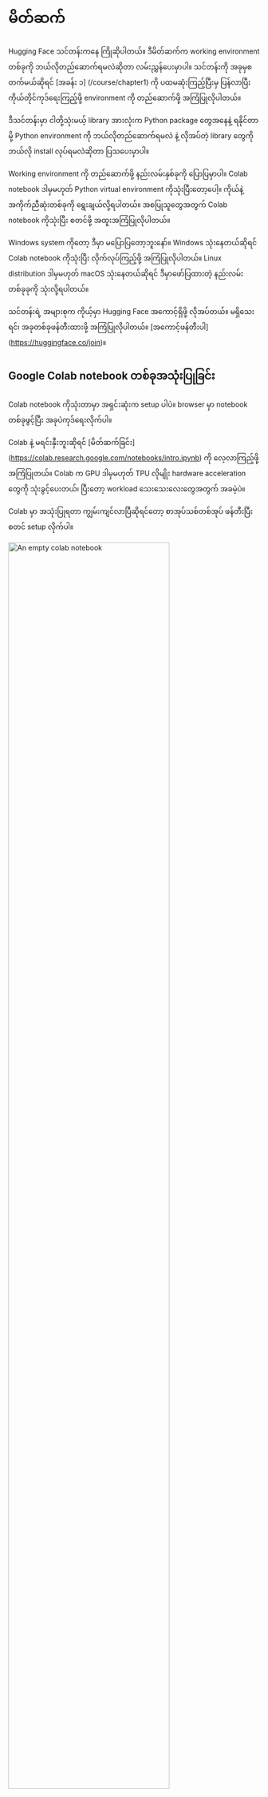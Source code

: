 # မိတ်ဆက်

Hugging Face သင်တန်းကနေ ကြိုဆိုပါတယ်။ ဒီမိတ်ဆက်က working environment တစ်ခုကို ဘယ်လိုတည်ဆောက်ရမလဲဆိုတာ လမ်းညွှန်ပေးမှာပါ။ သင်တန်းကို အခုမှစတက်မယ်ဆိုရင် [အခန်း ၁] (/course/chapter1) ကို ပထမဆုံးကြည့်ပြီးမှ ပြန်လာပြီး ကိုယ်တိုင်ကုဒ်ရေးကြည့်ဖို့ environment ကို တည်ဆောက်ဖို့ အကြံပြုလိုပါတယ်။

ဒီသင်တန်းမှာ ငါတို့သုံးမယ့် library အားလုံးက Python package တွေအနေနဲ့ ရနိုင်တာမို့ Python environment ကို ဘယ်လိုတည်ဆောက်ရမလဲ နဲ့ လိုအပ်တဲ့ library တွေကို ဘယ်လို install လုပ်ရမလဲဆိုတာ ပြသပေးမှာပါ။

Working environment ကို တည်ဆောက်ဖို့ နည်းလမ်းနှစ်ခုကို ပြောပြမှာပါ။ Colab notebook ဒါမှမဟုတ် Python virtual environment ကိုသုံးပြီးတော့ပေါ့။ ကိုယ်နဲ့ အကိုက်ညီဆုံးတစ်ခုကို ရွေးချယ်လို့ရပါတယ်။ အစပြုသူတွေအတွက် Colab notebook ကိုသုံးပြီး စတင်ဖို့ အထူးအကြံပြုလိုပါတယ်။

Windows system ကိုတော့ ဒီမှာ မပြောပြတော့ဘူးနော်။ Windows သုံးနေတယ်ဆိုရင် Colab notebook ကိုသုံးပြီး လိုက်လုပ်ကြည့်ဖို့ အကြံပြုလိုပါတယ်။ Linux distribution ဒါမှမဟုတ် macOS သုံးနေတယ်ဆိုရင် ဒီမှာဖော်ပြထားတဲ့ နည်းလမ်းတစ်ခုခုကို သုံးလို့ရပါတယ်။

သင်တန်းရဲ့ အများစုက ကိုယ့်မှာ Hugging Face အကောင့်ရှိဖို့ လိုအပ်တယ်။ မရှိသေးရင်၊ အခုတစ်ခုဖန်တီးထားဖို့ အကြံပြုလိုပါတယ်။ [အကောင့်ဖန်တီးပါ] (https://huggingface.co/join)။

## Google Colab notebook တစ်ခုအသုံးပြုခြင်း

Colab notebook ကိုသုံးတာမှာ အရှင်းဆုံးက setup ပါပဲ။ browser မှာ notebook တစ်ခုဖွင့်ပြီး အခုပဲကုဒ်ရေးလိုက်ပါ။

Colab နဲ့ မရင်းနှီးဘူးဆိုရင် [မိတ်ဆက်ခြင်း] (https://colab.research.google.com/notebooks/intro.ipynb) ကို လေ့လာကြည့်ဖို့ အကြံပြုတယ်။ Colab က GPU ဒါမှမဟုတ် TPU လိုမျိုး hardware acceleration တွေကို သုံးခွင့်ပေးတယ်၊ ပြီးတော့ workload သေးသေးလေးတွေအတွက် အခမဲ့ပဲ။

Colab မှာ အသုံးပြုရတာ ကျွမ်းကျင်လာပြီဆိုရင်တော့ စာအုပ်သစ်တစ်အုပ် ဖန်တီးပြီး စတင် setup လိုက်ပါ။

<div class="flex justify-center">
<img src="https://huggingface.co/datasets/huggingface-course/documentation-images/resolve/main/en/chapter0/new_colab.png" alt="An empty colab notebook" width="80%"/>
</div>

နောက်တစ်ဆင့်က ဒီသင်တန်းမှာ ကျွန်တော်တို့သုံးမယ့် libraries တွေကို install လုပ်ရမှာပါ။ install လုပ်ဖို့အတွက် Python ရဲ့ package manager ဖြစ်တဲ့ `pip` ကိုသုံးပါမယ်။ notebooks တွေမှာ system commands တွေကို `!` နဲ့အစချီပြီး run လို့ရပါတယ်။ ဒါကြောင့် 🤗 Transformers library ကို အောက်ပါအတိုင်း install လုပ်နိုင်ပါတယ်။

```
!pip install transformers
```

သင်ထည့်သွင်းထားတဲ့ package ကို Python runtime မှာ import လုပ်ကြည့်ခြင်းအားဖြင့် မှန်ကန်စွာထည့်သွင်းပြီးမပြီး စစ်ဆေးနိုင်ပါတယ်။

```
import transformers
```

<div class="flex justify-center">
<img src="https://huggingface.co/datasets/huggingface-course/documentation-images/resolve/main/en/chapter0/install.gif" alt="အထက်ဖော်ပြပါ command နှစ်ခုရဲ့ ရလဒ်ကို ပြသထားတဲ့ gif ပုံလေးပါ။ (install လုပ်တာနဲ့ import လုပ်တာပါ)" width="80%"/>
</div>

ဒါက 🤗 Transformers ရဲ့ တော်တော်လေး ပေါ့ပါးတဲ့ ဗားရှင်းကို install လုပ်ပေးပါတယ်။ အထူးသဖြင့် ဘယ် machine learning framework တစ်ခုမှ (PyTorch ဒါမှမဟုတ် TensorFlow လို) install လုပ်မှာ မဟုတ်ပါဘူး။ ဒီ library ရဲ့  feature အများကြီးကို ကျွန်တော်တို့ သုံးသွားမှာဖြစ်တဲ့အတွက် development version ကို install လုပ်ဖို့ အကြံပြုပါတယ်။ ဒီ version မှာ စဉ်းစားကြည့်နိုင်သမျှ use case တိုင်းအတွက် လိုအပ်တဲ့ dependency တွေ အားလုံး ပါဝင်ပါတယ်။

```
!pip install transformers[sentencepiece]
```

ဒါက အချိန်နည်းနည်းလေး ယူပါလိမ့်မယ်၊ ပြီးရင်တော့ သင်တန်းကျန်တာတွေအတွက် အဆင်ပြေသွားမှာပါ။

## Python virtual environment တစ်ခု အသုံးပြုခြင်း

Python virtual environment ကိုသုံးချင်တယ်ဆိုရင် ပထမဆုံး ကွန်ပျူတာမှာ Python ကို install လုပ်ရပါမယ်။ [ဒီလင့်ခ်](https://realpython.com/installing-python/) ကနေ ဘယ်လို install လုပ်ရမလဲဆိုတာ လေ့လာနိုင်ပါတယ်။

Python install လုပ်ပြီးရင် terminal မှာ Python command တွေကို run နိုင်ပါပြီ။ `python --version` ဆိုတဲ့ command ကို run ပြီး Python ကိုမှန်မှန်ကန်ကန် install လုပ်ပြီးပြီလားဆိုတာ စစ်ဆေးနိုင်ပါတယ်။ ဒီ command က ကွန်ပျူတာမှာရှိတဲ့ Python version ကိုပြပေးပါလိမ့်မယ်။

Terminal မှာ `python --version` လိုမျိုး Python command တွေ run တဲ့အခါ ဒီ command ကို run ပေးနေတဲ့ program က ကွန်ပျူတာရဲ့ "main" Python လို့သဘောထားရပါမယ်။ ဒီ main Python installation မှာ ဘာ package မှ install မလုပ်ဘဲ သီးခြား application တစ်ခုချင်းစီအတွက် သီးခြား environment တွေ သုံးသင့်ပါတယ်။ ဒီလိုလုပ်ခြင်းအားဖြင့် application တစ်ခုချင်းစီမှာ ကိုယ်ပိုင် dependencies တွေ၊ package တွေရှိနိုင်ပြီး တခြား application တွေနဲ့ compatibility ကိစ္စတွေကို စိတ်ပူစရာမလိုတော့ပါဘူး။

Python မှာ ဒါကို [*virtual environments*](https://docs.python.org/3/tutorial/venv.html) တွေသုံးပြီးလုပ်ပါတယ်။ virtual environment တစ်ခုဆိုတာ သီးခြား directory တစ်ခုဖြစ်ပြီး အဲဒီထဲမှာ Python installation တစ်ခုနဲ့ သက်ဆိုင်ရာ application အတွက်လိုအပ်တဲ့ package တွေအားလုံးပါဝင်ပါတယ်။ ဒီလို virtual environment တွေကို ဖန်တီးဖို့အတွက် tool တော်တော်များများရှိပေမယ့် [`venv`](https://docs.python.org/3/library/venv.html#module-venv) ဆိုတဲ့ official Python package ကိုသုံးပါမယ်။

ပထမဆုံး application ထည့်သွင်းမယ့် directory ကိုဖန်တီးပါ။ ဥပမာ - home directory ရဲ့ root မှာ *transformers-course* ဆိုတဲ့ directory အသစ်တစ်ခု ဖန်တီးနိုင်ပါတယ်။

```
mkdir ~/transformers-course
cd ~/transformers-course
```

ဒီဖိုင်တွဲထဲကနေ Python ရဲ့ `venv` module ကိုသုံးပြီး virtual environment တစ်ခု တည်ဆောက်လိုက်ပါ။

```
python -m venv .env
```

အခုဆိုရင် ဖိုင်တွဲထဲမှာ *.env* ဆိုတဲ့ ဖိုင်တွဲအသစ်တစ်ခု ပေါ်လာပါလိမ့်မယ်။

```
ls -a
```

```out
.      ..    .env
```

`activate` နဲ့ `deactivate` scripts တွေကိုသုံးပြီး virtual environment ထဲကို ဝင်လိုက်ထွက်လိုက် လုပ်လို့ရပါတယ်။

```
# Activate the virtual environment
source .env/bin/activate

# Deactivate the virtual environment
deactivate
```

`which python` command ကို run ပြီး environment က activate ဖြစ်နေရဲ့လား စစ်ဆေးလို့ရပါတယ်။ virtual environment ကို ညွှန်ပြနေရင်တော့ activate ဖြစ်သွားပါပြီ။

```
which python
```

```out
/home/<user>/transformers-course/.env/bin/python
```

### Dependencies များ Install လုပ်ခြင်း

Google Colab ကို အသုံးပြုခြင်း အပိုင်းမှာ ဖော်ပြခဲ့သလိုပဲ၊ ဆက်လုပ်ဖို့အတွက် လိုအပ်တဲ့ package များကို ထည့်သွင်းရပါမယ်။ 🤗 Transformers ရဲ့ developer version ကို `pip` package manager ကို သုံးပြီး ထည့်သွင်းနိုင်ပါတယ်။

```
pip install "transformers[sentencepiece]"
```

အခုဆိုရင် အားလုံး အဆင်သင့်ဖြစ်ပါပြီ။
